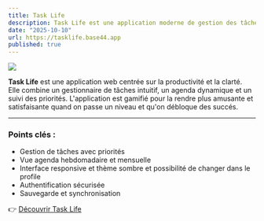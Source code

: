 ```yaml
---
title: Task Life
description: Task Life est une application moderne de gestion des tâches et d’agenda personnel. Elle permet d’organiser son emploi du temps, suivre ses objectifs et planifier efficacement ses journées.
date: "2025-10-10"
url: https://tasklife.base44.app
published: true
---
```


[![](/tasklife.png)](https://tasklife.base44.app)

**Task Life** est une application web centrée sur la productivité et la clarté.  
Elle combine un gestionnaire de tâches intuitif, un agenda dynamique et un suivi des priorités. 
L'application est gamifié pour la rendre plus amusante et satisfaisante quand on passe un niveau et qu'on débloque des succés.

---

### Points clés :
- Gestion de tâches avec priorités  
- Vue agenda hebdomadaire et mensuelle  
- Interface responsive et thème sombre et possibilité de changer dans le profile
- Authentification sécurisée  
- Sauvegarde et synchronisation  

👉 [Découvrir Task Life](https://tasklife.base44.app)
